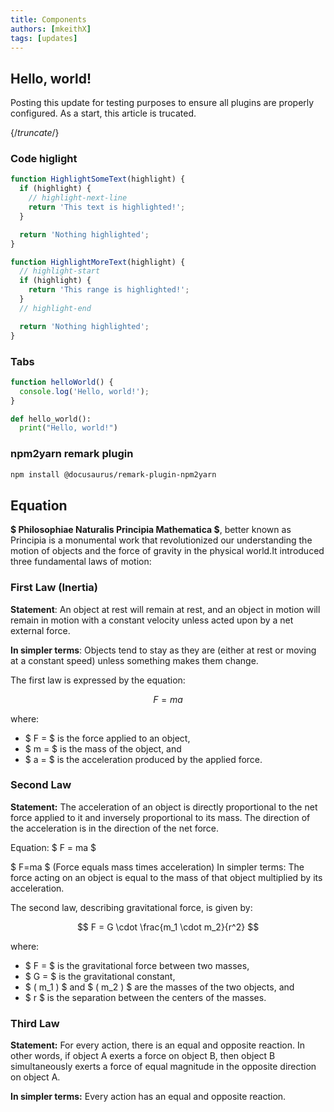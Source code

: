 ```yaml
---
title: Components
authors: [mkeithX]
tags: [updates]
---
```




## Hello, world!

Posting this update for testing purposes to ensure all plugins are properly configured. As a start, this article is trucated.

{/*truncate*/}

### Code higlight

```js
function HighlightSomeText(highlight) {
  if (highlight) {
    // highlight-next-line
    return 'This text is highlighted!';
  }

  return 'Nothing highlighted';
}

function HighlightMoreText(highlight) {
  // highlight-start
  if (highlight) {
    return 'This range is highlighted!';
  }
  // highlight-end

  return 'Nothing highlighted';
}
```

### Tabs


<Tabs>
<TabItem value="js" label="JavaScript">

```js
function helloWorld() {
  console.log('Hello, world!');
}
```

</TabItem>
<TabItem value="py" label="Python">

```py
def hello_world():
  print("Hello, world!")
```

</TabItem>

</Tabs>

### npm2yarn remark plugin

```bash npm2yarn
npm install @docusaurus/remark-plugin-npm2yarn
```


## Equation


__$ Philosophiae Naturalis Principia Mathematica $__, better known as Principia is a monumental work that revolutionized our understanding the motion of objects and the force of gravity in the physical world.It introduced three fundamental laws of motion:

### First Law (Inertia)
**Statement**: An object at rest will remain at rest, and an object in motion will remain in motion with a constant velocity unless acted upon by a net external force.

**In simpler terms**: Objects tend to stay as they are (either at rest or moving at a constant speed) unless something makes them change.

The first law is expressed by the equation:

$$
F = ma
$$

where:
- $ F = $ is the force applied to an object,
- $ m = $ is the mass of the object, and
- $ a = $ is the acceleration produced by the applied force.

### Second Law

**Statement:** The acceleration of an object is directly proportional to the net force applied to it and inversely proportional to its mass. The direction of the acceleration is in the direction of the net force.

Equation: $ F = ma $

$ F=ma $ (Force equals mass times acceleration)
In simpler terms: The force acting on an object is equal to the mass of that object multiplied by its acceleration.

The second law, describing gravitational force, is given by:

$$
 F = G \cdot \frac{m_1 \cdot m_2}{r^2}
$$

where:
- $ F = $ is the gravitational force between two masses,
- $ G = $ is the gravitational constant,
- $ ( m_1 ) $ and $ ( m_2 ) $ are the masses of the two objects, and
- $ r $ is the separation between the centers of the masses.

### Third Law

**Statement:** For every action, there is an equal and opposite reaction. In other words, if object A exerts a force on object B, then object B simultaneously exerts a force of equal magnitude in the opposite direction on object A.

**In simpler terms:** Every action has an equal and opposite reaction.